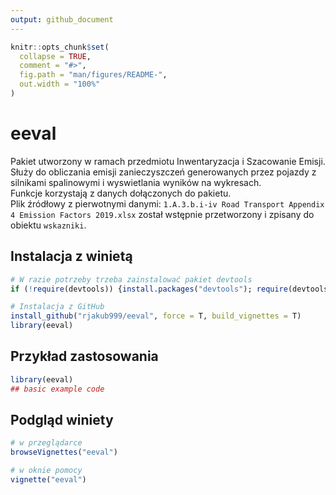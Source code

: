```yaml
---
output: github_document
---
```


<!-- README.md is generated from README.Rmd. Please edit that file -->

```r
knitr::opts_chunk$set(
  collapse = TRUE,
  comment = "#>",
  fig.path = "man/figures/README-",
  out.width = "100%"
)
```

# eeval

Pakiet utworzony w ramach przedmiotu Inwentaryzacja i Szacowanie Emisji.  
Służy do obliczania emisji zanieczyszczeń generowanych przez pojazdy z silnikami spalinowymi i wyswietlania wyników na wykresach.  
Funkcje korzystają z danych dołączonych do pakietu.  
Plik źródłowy z pierwotnymi danymi:  `1.A.3.b.i-iv Road Transport Appendix 4 Emission Factors 2019.xlsx` został wstępnie przetworzony i zpisany do obiektu `wskazniki`.


## Instalacja z winietą

```r
# W razie potrzeby trzeba zainstalować pakiet devtools
if (!require(devtools)) {install.packages("devtools"); require(devtools)}

# Instalacja z GitHub
install_github("rjakub999/eeval", force = T, build_vignettes = T)
library(eeval)
```

## Przykład zastosowania


```r
library(eeval)
## basic example code
```



## Podgląd winiety

```r
# w przeglądarce
browseVignettes("eeval")

# w oknie pomocy
vignette("eeval")
```

